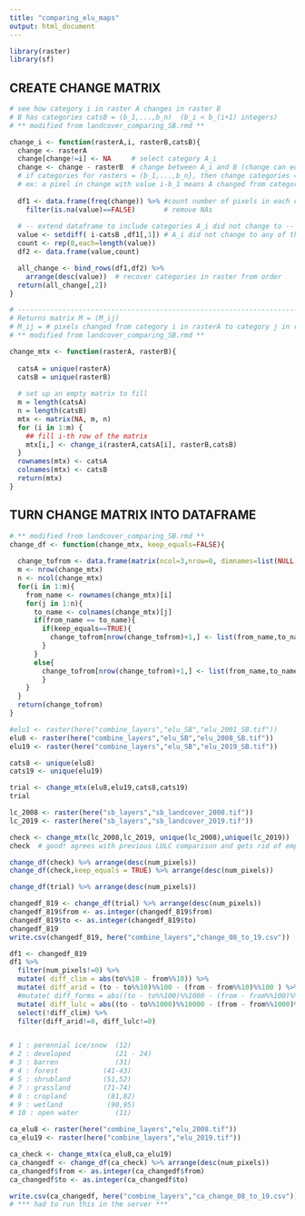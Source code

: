 ```yaml
---
title: "comparing_elu_maps"
output: html_document
---
```


```r
library(raster)
library(sf)

```


## CREATE CHANGE MATRIX

```r

# see how category i in raster A changes in raster B  
# B has categories catsB = (b_1,...,b_n)  (b_i < b_(i+1) integers)
# ** modified from landcover_comparing_SB.rmd **

change_i <- function(rasterA,i, rasterB,catsB){
  change <- rasterA
  change[change!=i] <- NA     # select category A_i
  change <- change - rasterB  # change between A_i and B (change can equal 0)
  # if categories for rasters = (b_1,...,b_n}, then change categories = (i-b_1,...,i-b_n)
  # ex: a pixel in change with value i-b_1 means A changed from category i to category b_1
  
  df1 <- data.frame(freq(change)) %>% #count number of pixels in each change category
    filter(is.na(value)==FALSE)       # remove NAs
  
  # -- extend dataframe to include categories A_i did not change to --
  value <- setdiff( i-catsB ,df1[,1]) # A_i did not change to any of these categories
  count <- rep(0,each=length(value))
  df2 <- data.frame(value,count)

  all_change <- bind_rows(df1,df2) %>% 
    arrange(desc(value))  # recover categories in raster from order
  return(all_change[,2])
}

# ------------------------------------------------------------------------------------
# Returns matrix M = (M_ij)
# M_ij = # pixels changed from category i in rasterA to category j in rasterB
# ** modified from landcover_comparing_SB.rmd **

change_mtx <- function(rasterA, rasterB){
  
  catsA = unique(rasterA)
  catsB = unique(rasterB)
  
  # set up an empty matrix to fill
  m = length(catsA)
  n = length(catsB)
  mtx <- matrix(NA, m, n) 
  for (i in 1:m) {
    ## fill i-th row of the matrix
    mtx[i,] <- change_i(rasterA,catsA[i], rasterB,catsB)
  } 
  rownames(mtx) <- catsA
  colnames(mtx) <- catsB
  return(mtx)
}

```


## TURN CHANGE MATRIX INTO DATAFRAME

```r
# ** modified from landcover_comparing_SB.rmd **
change_df <- function(change_mtx, keep_equals=FALSE){
  
  change_tofrom <- data.frame(matrix(ncol=3,nrow=0, dimnames=list(NULL, c("from", "to", "num_pixels"))))
  m <- nrow(change_mtx)
  n <- ncol(change_mtx)
  for(i in 1:m){
    from_name <- rownames(change_mtx)[i]
    for(j in 1:n){
      to_name <- colnames(change_mtx)[j]
      if(from_name == to_name){
        if(keep_equals==TRUE){
          change_tofrom[nrow(change_tofrom)+1,] <- list(from_name,to_name,change_mtx[i,j])    
        } 
      }
      else{
        change_tofrom[nrow(change_tofrom)+1,] <- list(from_name,to_name,change_mtx[i,j])    
        }
    }
  }
  return(change_tofrom)
}
```


```r
#elu1 <- raster(here("combine_layers","elu_SB","elu_2001_SB.tif"))
elu8 <- raster(here("combine_layers","elu_SB","elu_2008_SB.tif"))
elu19 <- raster(here("combine_layers","elu_SB","elu_2019_SB.tif"))

cats8 <- unique(elu8)
cats19 <- unique(elu19)
```


```r
trial <- change_mtx(elu8,elu19,cats8,cats19)
trial
```


```r
lc_2008 <- raster(here("sb_layers","sb_landcover_2008.tif"))
lc_2019 <- raster(here("sb_layers","sb_landcover_2019.tif"))

check <- change_mtx(lc_2008,lc_2019, unique(lc_2008),unique(lc_2019))
check  # good! agrees with previous LULC comparison and gets rid of empty categories
```

```r
change_df(check) %>% arrange(desc(num_pixels))
change_df(check,keep_equals = TRUE) %>% arrange(desc(num_pixels))
```

```r
change_df(trial) %>% arrange(desc(num_pixels))

```
```r
changedf_819 <- change_df(trial) %>% arrange(desc(num_pixels))
changedf_819$from <- as.integer(changedf_819$from)
changedf_819$to <- as.integer(changedf_819$to)
changedf_819
write.csv(changedf_819, here("combine_layers","change_08_to_19.csv"))
```


```r
df1 <- changedf_819
df1 %>%
  filter(num_pixels!=0) %>%
  mutate( diff_clim = abs(to%%10 - from%%10)) %>% 
  mutate( diff_arid = (to - to%%10)%%100 - (from - from%%10)%%100 ) %>% # negative => more arid
  #mutate( diff_forms = abs((to - to%%100)%%1000 - (from - from%%100)%%1000 )) # landform layer does not change over years
  mutate( diff_lulc = abs((to - to%%1000)%%10000 - (from - from%%1000)%%10000 )) %>% 
  select(!diff_clim) %>% 
  filter(diff_arid!=0, diff_lulc!=0)


# 1 : perennial ice/snow  (12)
# 2 : developed           (21 - 24)
# 3 : barren              (31)
# 4 : forest           (41-43)
# 5 : shrubland        (51,52)
# 7 : grassland        (71-74)
# 8 : cropland          (81,82)
# 9 : wetland           (90,95)
# 10 : open water         (11)
```


```r
ca_elu8 <- raster(here("combine_layers","elu_2008.tif"))
ca_elu19 <- raster(here("combine_layers","elu_2019.tif"))

ca_check <- change_mtx(ca_elu8,ca_elu19)
ca_changedf <- change_df(ca_check) %>% arrange(desc(num_pixels))
ca_changedf$from <- as.integer(ca_changedf$from)
ca_changedf$to <- as.integer(ca_changedf$to)

write.csv(ca_changedf, here("combine_layers","ca_change_08_to_19.csv"))
# *** had to run this in the server ***
```

